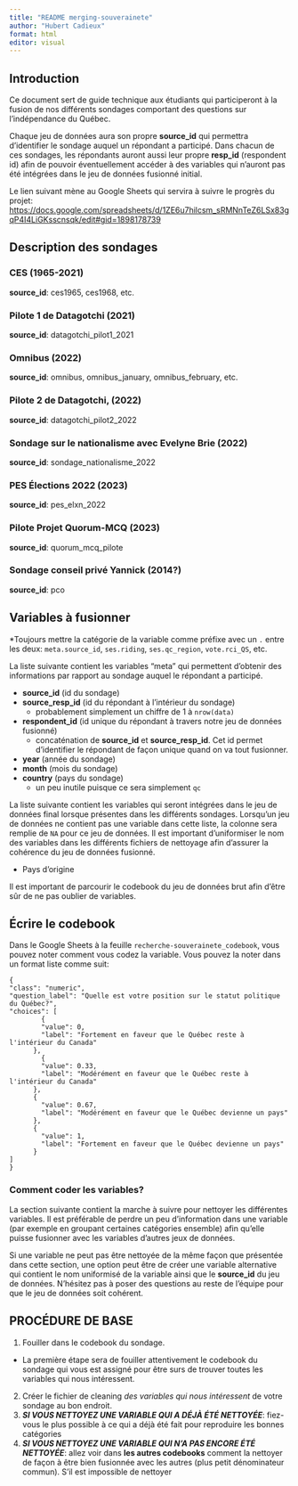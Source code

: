 ---
title: "README merging-souverainete"
author: "Hubert Cadieux"
format: html
editor: visual
---

## Introduction

Ce document sert de guide technique aux étudiants qui participeront à la fusion de nos différents sondages comportant des questions sur l'indépendance du Québec.

Chaque jeu de données aura son propre **source_id** qui permettra d'identifier le sondage auquel un répondant a participé. Dans chacun de ces sondages, les répondants auront aussi leur propre **resp_id** (respondent id) afin de pouvoir éventuellement accéder à des variables qui n'auront pas été intégrées dans le jeu de données fusionné initial.

Le lien suivant mène au Google Sheets qui servira à suivre le progrès du projet: <https://docs.google.com/spreadsheets/d/1ZE6u7hilcsm_sRMNnTeZ6LSx83gqP4I4LiGKsscnsqk/edit#gid=1898178739>

## Description des sondages

### CES (1965-2021)

**source_id**: ces1965, ces1968, etc.

### Pilote 1 de Datagotchi (2021)

**source_id**: datagotchi_pilot1_2021

### Omnibus (2022)

**source_id**: omnibus, omnibus_january, omnibus_february, etc.

### Pilote 2 de Datagotchi, (2022)

**source_id**: datagotchi_pilot2_2022

### Sondage sur le nationalisme avec Evelyne Brie (2022)

**source_id**: sondage_nationalisme_2022

### PES Élections 2022 (2023)

**source_id**: pes_elxn_2022

### Pilote Projet Quorum-MCQ (2023)

**source_id**: quorum_mcq_pilote

### Sondage conseil privé Yannick (2014?)

**source_id**: pco

## Variables à fusionner

\*Toujours mettre la catégorie de la variable comme préfixe avec un `.` entre les deux: `meta.source_id`, `ses.riding`, `ses.qc_region`, `vote.rci_QS`, etc.

La liste suivante contient les variables "meta" qui permettent d'obtenir des informations par rapport au sondage auquel le répondant a participé.

-   **source_id** (id du sondage)
-   **source_resp_id** (id du répondant à l'intérieur du sondage)
    -   probablement simplement un chiffre de 1 à `nrow(data)`
-   **respondent_id** (id unique du répondant à travers notre jeu de données fusionné)
    -   concaténation de **source_id** et **source_resp_id**. Cet id permet d'identifier le répondant de façon unique quand on va tout fusionner.
-   **year** (année du sondage)
-   **month** (mois du sondage)
-   **country** (pays du sondage)
    -   un peu inutile puisque ce sera simplement `qc`

La liste suivante contient les variables qui seront intégrées dans le jeu de données final lorsque présentes dans les différents sondages. Lorsqu'un jeu de données ne contient pas une variable dans cette liste, la colonne sera remplie de `NA` pour ce jeu de données. Il est important d'uniformiser le nom des variables dans les différents fichiers de nettoyage afin d'assurer la cohérence du jeu de données fusionné.

-   Pays d'origine

Il est important de parcourir le codebook du jeu de données brut afin d'être sûr de ne pas oublier de variables.

## Écrire le codebook

Dans le Google Sheets à la feuille `recherche-souverainete_codebook`, vous pouvez noter comment vous codez la variable. Vous pouvez la noter dans un format liste comme suit:

```         
{
"class": "numeric",
"question_label": "Quelle est votre position sur le statut politique du Québec?",
"choices": [
        {
        "value": 0,
        "label": "Fortement en faveur que le Québec reste à l'intérieur du Canada"
      },
        {
        "value": 0.33,
        "label": "Modérément en faveur que le Québec reste à l'intérieur du Canada"
      },
      {
        "value": 0.67,
        "label": "Modérément en faveur que le Québec devienne un pays"
      },
      {
        "value": 1,
        "label": "Fortement en faveur que le Québec devienne un pays"
      }
]
}
```

### Comment coder les variables?

La section suivante contient la marche à suivre pour nettoyer les différentes variables. Il est préférable de perdre un peu d'information dans une variable (par exemple en groupant certaines catégories ensemble) afin qu'elle puisse fusionner avec les variables d'autres jeux de données.

Si une variable ne peut pas être nettoyée de la même façon que présentée dans cette section, une option peut être de créer une variable alternative qui contient le nom uniformisé de la variable ainsi que le **source_id** du jeu de données. N'hésitez pas à poser des questions au reste de l'équipe pour que le jeu de données soit cohérent.

## PROCÉDURE DE BASE

1.  Fouiller dans le codebook du sondage.

-   La première étape sera de fouiller attentivement le codebook du sondage qui vous est assigné pour être surs de trouver toutes les variables qui nous intéressent.

2.  Créer le fichier de cleaning *des variables qui nous intéressent* de votre sondage au bon endroit.
3.  ***SI VOUS NETTOYEZ UNE VARIABLE QUI A DÉJÀ ÉTÉ NETTOYÉE***: fiez-vous le plus possible à ce qui a déjà été fait pour reproduire les bonnes catégories
4.  ***SI VOUS NETTOYEZ UNE VARIABLE QUI N'A PAS ENCORE ÉTÉ NETTOYÉE***: allez voir dans **les autres codebooks** comment la nettoyer de façon à être bien fusionnée avec les autres (plus petit dénominateur commun). S'il est impossible de nettoyer
